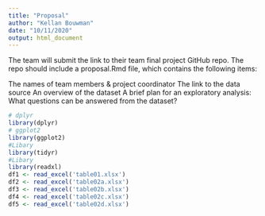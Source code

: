 ```yaml
---
title: "Proposal"
author: "Kellan Bouwman"
date: "10/11/2020"
output: html_document
---
```


The team will submit the link to their team final project GitHub repo. The repo should include a proposal.Rmd file, which contains the following items:

The names of team members & project coordinator
The link to the data source
An overview of the dataset
A brief plan for an exploratory analysis: What questions can be answered from the dataset?
     
```r
# dplyr
library(dplyr)
# ggplot2
library(ggplot2)
#Libary
library(tidyr)
#Libary
library(readxl)
df1 <- read_excel('table01.xlsx')
df2 <- read_excel('table02a.xlsx')
df3 <- read_excel('table02b.xlsx')
df4 <- read_excel('table02c.xlsx')
df5 <- read_excel('table02d.xlsx')
```
